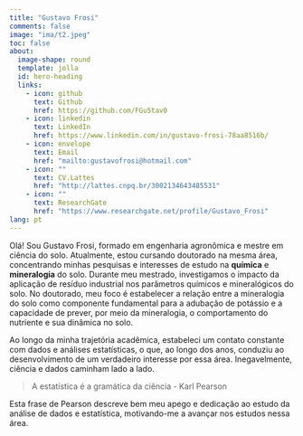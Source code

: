 ```yaml
---
title: "Gustavo Frosi"
comments: false
image: "ima/t2.jpeg"
toc: false
about: 
  image-shape: round
  template: jolla
  id: hero-heading
  links: 
    - icon: github
      text: Github
      href: https://github.com/FGu5tav0
    - icon: linkedin
      text: LinkedIn
      href: https://www.linkedin.com/in/gustavo-frosi-78aa8516b/
    - icon: envelope
      text: Email
      href: "mailto:gustavofrosi@hotmail.com" 
    - icon: ""
      text: CV.Lattes
      href: "http://lattes.cnpq.br/3002134643485531"
    - icon: ""
      text: ResearchGate
      href: "https://www.researchgate.net/profile/Gustavo_Frosi"
lang: pt
---
```


::: {#hero-heading}
:::

Olá! Sou Gustavo Frosi, formado em engenharia agronômica e mestre em ciência do solo. Atualmente, estou cursando doutorado na mesma área, concentrando minhas pesquisas e interesses de estudo na **química** e **mineralogia** do solo. Durante meu mestrado, investigamos o impacto da aplicação de resíduo industrial nos parâmetros químicos e mineralógicos do solo. No doutorado, meu foco é estabelecer a relação entre a mineralogia do solo como componente fundamental para a adubação de potássio e a capacidade de prever, por meio da mineralogia, o comportamento do nutriente e sua dinâmica no solo.

Ao longo da minha trajetória acadêmica, estabeleci um contato constante com dados e análises estatísticas, o que, ao longo dos anos, conduziu ao desenvolvimento de um verdadeiro interesse por essa área. Inegavelmente, ciência e dados caminham lado a lado.

> A estatística é a gramática da ciência - Karl Pearson

Esta frase de Pearson descreve bem meu apego e dedicação ao estudo da análise de dados e estatística, motivando-me a avançar nos estudos nessa área.

